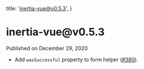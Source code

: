 
  title: 'inertia-vue@v0.5.3',
}

<h1>inertia-vue@v0.5.3</h1>

<div className="-mt-8 mb-12 text-base font-medium text-gray-600">Published on December 29, 2020</div>

- Add `wasSuccessful` property to form helper ([#380](https://github.com/inertiajs/inertia/pull/380)).
